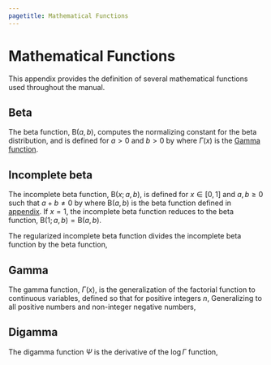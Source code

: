 ```yaml
---
pagetitle: Mathematical Functions
---
```


# Mathematical Functions {#math-functions}

This appendix provides the definition of several mathematical
functions used throughout the manual.


## Beta {#beta-appendix}

The beta function, $\text{B}(a, b)$, computes the normalizing
constant for the beta distribution, and is defined for $a > 0$ and $b
> 0$ by \begin{equation*} \text{B}(a,b) \ = \ \int_0^1 u^{a - 1} (1 - u)^{b - 1} \,
du \ = \ \frac{\Gamma(a) \, \Gamma(b)}{\Gamma(a+b)} \, , \end{equation*}
where $\Gamma(x)$ is the [Gamma function](#gamma-appendix).

## Incomplete beta {#inc-beta-appendix}

The incomplete beta function, $\text{B}(x; a, b)$, is defined for $x
\in [0, 1]$ and $a, b \geq 0$ such that $a + b \neq 0$ by \begin{equation*}
\text{B}(x; \, a, b) \ = \ \int_0^x u^{a - 1} \, (1 - u)^{b - 1} \,
du, \end{equation*} where $\text{B}(a, b)$ is the beta function defined in
[appendix](#beta-appendix).  If $x = 1$, the incomplete beta function
reduces to the beta function, $\text{B}(1; a, b) = \text{B}(a, b)$.

The regularized incomplete beta function divides the incomplete beta
function by the beta function, \begin{equation*} I_x(a, b) \ = \ \frac{\text{B}(x; \,
a, b)}{B(a, b)} \, . \end{equation*}

## Gamma {#gamma-appendix}

The gamma function, $\Gamma(x)$, is the generalization of the
factorial function to continuous variables, defined so that for
positive integers $n$, \begin{equation*} \Gamma(n+1) = n! \end{equation*} Generalizing to all
positive numbers and non-integer negative numbers, \begin{equation*} \Gamma(x) =
\int_0^{\infty} u^{x - 1} \exp(-u) \, du. \end{equation*}

## Digamma {#digamma-appendix}

The digamma function $\Psi$ is the derivative of the $\log \Gamma$
function,
\begin{equation*}
\Psi(u) \ = \ \frac{d}{d u} \log \Gamma(u) \ = \ \frac{1}{\Gamma(u)} \ \frac{d}{d u} \Gamma(u).
\end{equation*}

